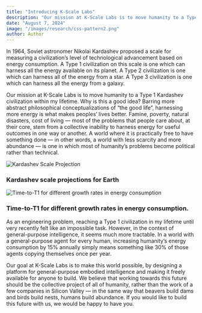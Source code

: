 ```yaml
---
title: "Introducing K-Scale Labs"
description: "Our mission at K-Scale Labs is to move humanity to a Type 1 Kardashev civilization."
date: "August 7, 2024"
image: "/images/research/css-pattern2.png"
author: Author
---
```


In 1964, Soviet astronomer Nikolai Kardashev proposed a scale for measuring a civilization’s level of technological advancement based on energy consumption. A Type 1 civilization on this scale is one which can harness all the energy available on its planet. A Type 2 civilization is one which can harness all of the energy from a star. A Type 3 civilization is one which can harness all the energy from a galaxy.

Our mission at K-Scale Labs is to move humanity to a Type 1 Kardashev civilization within my lifetime. Why is this a good idea? Barring more abstract philosophical conceptualizations of “the good life”, harnessing more energy is what makes peoples’ lives better. Famine, poverty, natural disasters, cost of living — most of the problems that people care about, at their core, stem from a collective inability to harness energy for useful outcomes in one way or another. A world where it is practically free to have something done — in other words, a world with less scarcity and more abundance — is one in which most of humanity’s problems become political rather than technical.

<Image
  src="/images/research/kscale_projections.webp"
  alt="Kardashev Scale Projection"
  width={600}
  height={300}
/>

### Kardashev scale projections for Earth

<Image
  src="/images/research/time-to-t1.webp"
  alt="Time-to-T1 for different growth rates in energy consumption"
  width={600}
  height={300}
/>

### Time-to-T1 for different growth rates in energy consumption.

As an engineering problem, reaching a Type 1 civilization in my lifetime until very recently felt like an impossible task. However, in the context of general-purpose intelligence, it seems much more tractable. In a world with a general-purpose agent for every human, increasing humanity’s energy consumption by 15% annually simply means something like 30% of those agents copying themselves once per year.

Our goal at K-Scale Labs is to make this world possible, by designing a platform for general-purpose embodied intelligence and making it freely available for anyone to build. We believe that working towards this future should be the collective project of all of humanity, rather than the work of a few companies in Silicon Valley — in the same way that beavers build dams and birds build nests, humans build abundance. If you would like to build this future with us, we would be happy to have you.
